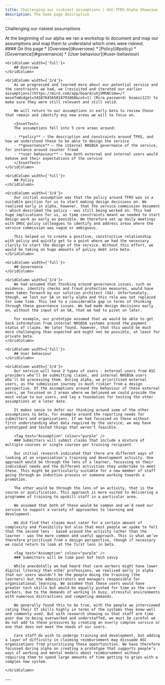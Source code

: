 ```yaml
---
title: Challenging our riskiest assumptions | ASC-TFRS Alpha Showcase
description: The home page description
---
```


<Heading caption='Our approach to alpha' tag='h1'>Challenging our riskiest assumptions</Heading>

<GridRow>
    <GridColumn width={'2/3'}>
        <LeadParagraph>
             At the beginning of our alpha we ran a workshop to document and map our assumptions and map them to understand which ones were riskiest.
        </LeadParagraph>
    </GridColumn>
    <GridColumn width={'1/3'}>
        <nav className="in-page-nav">
            #### On this page
            * [Overview](#overview)
            * [Policy](#policy)
            * [Governance](#governance)
            * [User behaviour](#user-behaviour)
        </nav>
    </GridColumn>
</GridRow>


<GridRow>

    <GridColumn width={'full'}>
        ## Overview
    </GridColumn>

    <GridColumn width={'3/4'}>
        As we progressed and learned more about our potential service and the constraints we had, we [revisited and iterated our earlier assumptions](https://miro.com/app/board/uXjVMhNCsmw=/?moveToWidget=3458764565018791068&cot=1) (Miro password: bsaasc123) to make sure they were still relevant and still valid.

        We will return to our assumptions in early beta to review those that remain and identify any new areas we will to focus on.

        <InsetText>
        The assumptions fell into 3 core areas around:

        - **policy** — the description and constraints around TFRS, and how we understood these to be able to design the service
        - **governance** — the internal NHSBSA governance of the service, for instance around counter fraud
        - **user behaviour** — how both external and internal users would behave and their expectations of the service
        </InsetText>
    </GridColumn>
</GridRow>


<GridRow>

    <GridColumn width={'full'}>
        ## Policy
    </GridColumn>

    <GridColumn width={'3/4'}>
        Our initial assumption was that the policy around TFRS was in a suitable position for us to start making design decisions on. We realised early in alpha, however, that the service commission document - which described the policy - was still being worked on. This had huge implications for us, as time constraints meant we needed to start design work as early as possible. We therefore set up daily meetings with DHSC policy colleagues to identify and address areas where the service commission was vague or ambiguous. 

        This helped us to create a positive, constructive relationship with policy and quickly get to a point where we had the necessary clarity to start the design of the service. Without this effort, we would be taking on huge amounts of policy debt into beta.
    </GridColumn>
</GridRow>


<GridRow>

    <GridColumn width={'full'}>
        ## Governance
    </GridColumn>

    <GridColumn width={'3/4'}>
        We had assumed that thinking around governance issues, such as evidence, identity checks and fraud protection measures, would have been taken forward by our solution architect (SA). Unfortunately, though, we lost our SA in early alpha and this role was not replaced for some time. This led to a considerable gap in terms of thinking through these governance issues. We had made design decisions early on, without the input of an SA, that we had to pivot on later.
        
        For example, our prototype assumed that we would be able to get back information from internal NHSBSA systems around the payment status of claims. We later found, however, that this would be much more challenging than expected and might not be possible, at least for private beta.
    </GridColumn>
</GridRow>

<GridRow>

    <GridColumn width={'full'}>
        ## User behaviour
    </GridColumn>

    <GridColumn width={'3/4'}>
        Our service will have 2 types of users - external users from ASC providers who’ll be submitting claims, and internal NHSBSA users who’ll be processing them. During alpha, we prioritised external users, as the submission journey is much riskier from a design perspective. Of the assumptions around the behaviour of these external users, we focussed on 2 areas where we believed we could provide the most value to our users, and lay a foundation for testing the other assumptions at a later date.

        It makes sense to defer our thinking around some of the other assumptions to beta, for example around the reporting needs for submitters and organisations. If we had focussed on these without first understanding what data required by the service, we may have prototyped and tested things that weren’t feasible.

        <Tag text="Assumption" colour="purple" />
        ### Submitters will submit claims that include a mixture of multiple courses or single courses per training recipient

        Our initial research indicated that there are different ways of looking at an organisation’s training and development activity. One approach would be through the lens of a learner, focussing on their individual needs and the different activities they undertake to meet these. This might be particularly suitable for a new member of staff going through an induction process or someone working towards a promotion.

        The other would be through the lens of an activity, that is the course or qualification. This approach is more suited to delivering a programme of training to upskill staff in a particular area.

        We assumed that both of these would be common and we’d need our service to support a variety of approaches to learning and development.

        We did find that claims must cater for a certain amount of complexity and flexibility but also that most people we spoke to felt that the second lens - based around the activity rather than the learner - was the more common and useful approach. This is what we’ve therefore prioritised from a design perspective, though if necessary we could return to look at the first lens in beta.

        <Tag text="Assumption" colour="purple" />
        ### Submitters will be time poor but tech savvy
        
        While anecdotally we had heard that care workers might have lower digital literacy than other professions, we realised early in alpha that our users wouldn’t be the people doing the training (the learners) but the administrators and managers responsible for organisational learning. We assumed that these users would have greater tech skills but would be equally pushed for time as the care workers, due to the demands of working in busy, stressful environments with numerous distractions and competing demands.

        We generally found this to be true, with the people we interviewed rating their IT skills highly in terms of the systems they knew well and commonly used. But with research showing us that staff are time poor due to being overworked and understaffed, we must be careful we do not add to these pressures by creating an overly complex service or one that does not meet the needs of our users.

        Care staff do wish to undergo training and development, but adding a layer of difficulty in claiming reimbursement may dissuade ASC organisations from prioritising these opportunities. We have therefore focussed during alpha on creating a prototype that supports people’s ways of working and mental models about reimbursement without requiring them to spend large amounts of time getting to grips with a complex new system.

    </GridColumn>
</GridRow>

<GridRow>
    <GridColumn width={'full'}>
        ---
    </GridColumn>
</GridRow>
<GridRow>
    <GridColumn width={'1/2'}>
        <LinkBlock style="prev" url="/approach/team-and-wow" title="Our approach to alpha" text="Team shape and ways of working" />
    </GridColumn>
    <GridColumn width={'1/2'}>
        <LinkBlock style="next" url="/user-research/research" title="Understanding our users and their needs" text="Our research approach" />
    </GridColumn>
</GridRow>
